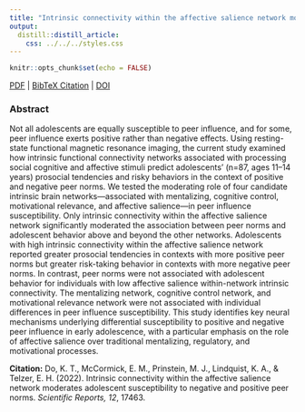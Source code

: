 ```yaml
---
title: "Intrinsic connectivity within the affective salience network moderates adolescent susceptibility to negative and positive peer norms."
output:
  distill::distill_article:
    css: ../../../styles.css
---
```


```r
knitr::opts_chunk$set(echo = FALSE)
```

[<i class="fas fa-file-download"></i> PDF](29.Do-McCormick-Prinstein-Lindquist-Telzer-2022-ScientificReports.pdf) | [<i class="fas fa-quote-left"></i><i class="fas fa-quote-right"></i> BibTeX Citation](cite.bib) | [<i class="fas fa-link"></i> DOI](https://doi.org/10.1038/s41598-022-17780-1)

<!-- | [<i class="ai ai-open-materials"></i> Code](https://static-content.springer.com/esm/art%3A10.1038%2Fs41598-022-17780-1/MediaObjects/41598_2022_17780_MOESM1_ESM.docx) | [<i class="ai ai-open-data"></i> Dataset](https://neurovault.org/collections/SISNGRAB/) -->


### Abstract
Not all adolescents are equally susceptible to peer influence, and for some, peer influence exerts positive rather than negative effects. Using resting-state functional magnetic resonance imaging, the current study examined how intrinsic functional connectivity networks associated with processing social cognitive and affective stimuli predict adolescents’ (n=87, ages 11–14 years) prosocial tendencies and risky behaviors in the context of positive and negative peer norms. We tested the moderating role of four candidate intrinsic brain networks—associated with mentalizing, cognitive control, motivational relevance, and affective salience—in peer influence susceptibility. Only intrinsic connectivity within the affective salience network significantly moderated the association between peer norms and adolescent behavior above and beyond the other networks. Adolescents with high intrinsic connectivity within the affective salience network reported greater prosocial tendencies in contexts with more positive peer norms but greater risk-taking behavior in contexts with more negative peer norms. In contrast, peer norms were not associated with adolescent behavior for individuals with low affective salience within-network intrinsic connectivity. The mentalizing network, cognitive control network, and motivational relevance network were not associated with individual differences in peer influence susceptibility. This study identifies key neural mechanisms underlying differential susceptibility to positive and negative peer influence in early adolescence, with a particular emphasis on the role of affective salience over traditional mentalizing, regulatory, and motivational processes.

**Citation:** Do, K. T., McCormick, E. M., Prinstein, M. J., Lindquist, K. A., & Telzer, E. H. (2022). Intrinsic connectivity within the affective salience network moderates adolescent susceptibility to negative and positive peer norms. *Scientific Reports, 12*, 17463.